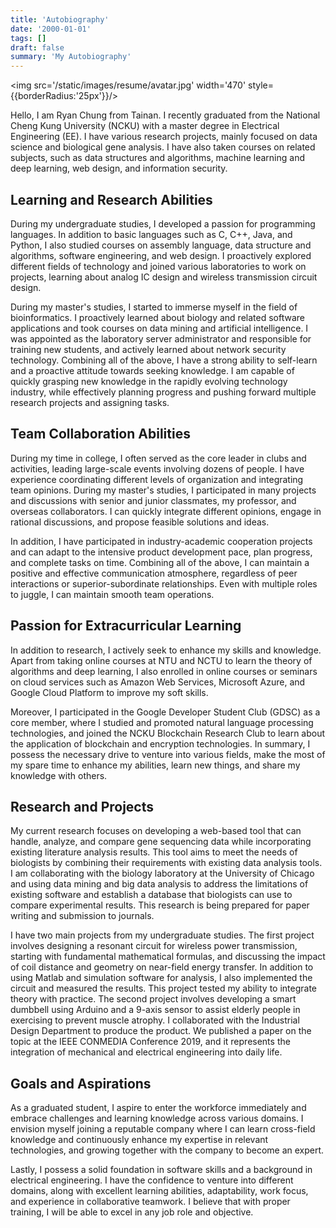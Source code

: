 ```yaml
---
title: 'Autobiography'
date: '2000-01-01'
tags: []
draft: false
summary: 'My Autobiography'
---
```


<img src='/static/images/resume/avatar.jpg' width='470' style={{borderRadius:'25px'}}/>

Hello, I am Ryan Chung from Tainan. 
I recently graduated from the National Cheng Kung University (NCKU) with a master degree in Electrical Engineering (EE). 
I have various research projects, mainly focused on data science and biological gene analysis. 
I have also taken courses on related subjects, such as data structures and algorithms, machine learning and deep learning, web design, and information security.

## Learning and Research Abilities
During my undergraduate studies, I developed a passion for programming languages. 
In addition to basic languages such as C, C++, Java, and Python, I also studied courses on assembly language, data structure and algorithms, software engineering, and web design. 
I proactively explored different fields of technology and joined various laboratories to work on projects, learning about analog IC design and wireless transmission circuit design.

During my master's studies, I started to immerse myself in the field of bioinformatics. 
I proactively learned about biology and related software applications and took courses on data mining and artificial intelligence. 
I was appointed as the laboratory server administrator and responsible for training new students, and actively learned about network security technology. 
Combining all of the above, I have a strong ability to self-learn and a proactive attitude towards seeking knowledge. 
I am capable of quickly grasping new knowledge in the rapidly evolving technology industry, while effectively planning progress and pushing forward multiple research projects and assigning tasks.

## Team Collaboration Abilities
During my time in college, I often served as the core leader in clubs and activities, leading large-scale events involving dozens of people. 
I have experience coordinating different levels of organization and integrating team opinions. 
During my master's studies, I participated in many projects and discussions with senior and junior classmates, my professor, and overseas collaborators. 
I can quickly integrate different opinions, engage in rational discussions, and propose feasible solutions and ideas.

In addition, I have participated in industry-academic cooperation projects and can adapt to the intensive product development pace, plan progress, and complete tasks on time. 
Combining all of the above, I can maintain a positive and effective communication atmosphere, regardless of peer interactions or superior-subordinate relationships. 
Even with multiple roles to juggle, I can maintain smooth team operations.

## Passion for Extracurricular Learning
In addition to research, I actively seek to enhance my skills and knowledge. 
Apart from taking online courses at NTU and NCTU to learn the theory of algorithms and deep learning, I also enrolled in online courses or seminars on cloud services such as Amazon Web Services, Microsoft Azure, and Google Cloud Platform to improve my soft skills. 

Moreover, I participated in the Google Developer Student Club (GDSC) as a core member, where I studied and promoted natural language processing technologies, and joined the NCKU Blockchain Research Club to learn about the application of blockchain and encryption technologies. 
In summary, I possess the necessary drive to venture into various fields, make the most of my spare time to enhance my abilities, learn new things, and share my knowledge with others.

## Research and Projects
My current research focuses on developing a web-based tool that can handle, analyze, and compare gene sequencing data while incorporating existing literature analysis results. 
This tool aims to meet the needs of biologists by combining their requirements with existing data analysis tools. 
I am collaborating with the biology laboratory at the University of Chicago and using data mining and big data analysis to address the limitations of existing software and establish a database that biologists can use to compare experimental results. 
This research is being prepared for paper writing and submission to journals.

I have two main projects from my undergraduate studies. 
The first project involves designing a resonant circuit for wireless power transmission, starting with fundamental mathematical formulas, and discussing the impact of coil distance and geometry on near-field energy transfer. 
In addition to using Matlab and simulation software for analysis, I also implemented the circuit and measured the results. 
This project tested my ability to integrate theory with practice. 
The second project involves developing a smart dumbbell using Arduino and a 9-axis sensor to assist elderly people in exercising to prevent muscle atrophy. 
I collaborated with the Industrial Design Department to produce the product. 
We published a paper on the topic at the IEEE CONMEDIA Conference 2019, and it represents the integration of mechanical and electrical engineering into daily life.

## Goals and Aspirations
As a graduated student, I aspire to enter the workforce immediately and embrace challenges and learning knowledge across various domains. 
I envision myself joining a reputable company where I can learn cross-field knowledge and continuously enhance my expertise in relevant technologies, and growing together with the company to become an expert. 

Lastly, I possess a solid foundation in software skills and a background in electrical engineering. 
I have the confidence to venture into different domains, along with excellent learning abilities, adaptability, work focus, and experience in collaborative teamwork. 
I believe that with proper training, I will be able to excel in any job role and objective.
